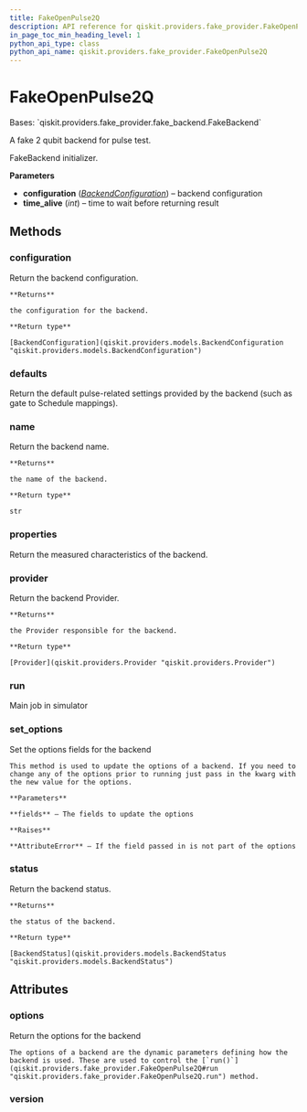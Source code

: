 ```yaml
---
title: FakeOpenPulse2Q
description: API reference for qiskit.providers.fake_provider.FakeOpenPulse2Q
in_page_toc_min_heading_level: 1
python_api_type: class
python_api_name: qiskit.providers.fake_provider.FakeOpenPulse2Q
---
```


# FakeOpenPulse2Q

<Class id="qiskit.providers.fake_provider.FakeOpenPulse2Q" isDedicatedPage={true} github="https://github.com/qiskit/qiskit/tree/stable/0.21/qiskit/providers/fake_provider/fake_openpulse_2q.py" signature="FakeOpenPulse2Q" modifiers="class">
  Bases: `qiskit.providers.fake_provider.fake_backend.FakeBackend`

  A fake 2 qubit backend for pulse test.

  FakeBackend initializer.

  **Parameters**

  *   **configuration** ([*BackendConfiguration*](qiskit.providers.models.BackendConfiguration "qiskit.providers.models.BackendConfiguration")) – backend configuration
  *   **time\_alive** (*int*) – time to wait before returning result

  ## Methods

  <span id="qiskit-providers-fake-provider-fakeopenpulse2q-configuration" />

  ### configuration

  <Function id="qiskit.providers.fake_provider.FakeOpenPulse2Q.configuration" signature="FakeOpenPulse2Q.configuration()">
    Return the backend configuration.

    **Returns**

    the configuration for the backend.

    **Return type**

    [BackendConfiguration](qiskit.providers.models.BackendConfiguration "qiskit.providers.models.BackendConfiguration")
  </Function>

  <span id="qiskit-providers-fake-provider-fakeopenpulse2q-defaults" />

  ### defaults

  <Function id="qiskit.providers.fake_provider.FakeOpenPulse2Q.defaults" signature="FakeOpenPulse2Q.defaults()">
    Return the default pulse-related settings provided by the backend (such as gate to Schedule mappings).
  </Function>

  <span id="qiskit-providers-fake-provider-fakeopenpulse2q-name" />

  ### name

  <Function id="qiskit.providers.fake_provider.FakeOpenPulse2Q.name" signature="FakeOpenPulse2Q.name()">
    Return the backend name.

    **Returns**

    the name of the backend.

    **Return type**

    str
  </Function>

  <span id="qiskit-providers-fake-provider-fakeopenpulse2q-properties" />

  ### properties

  <Function id="qiskit.providers.fake_provider.FakeOpenPulse2Q.properties" signature="FakeOpenPulse2Q.properties()">
    Return the measured characteristics of the backend.
  </Function>

  <span id="qiskit-providers-fake-provider-fakeopenpulse2q-provider" />

  ### provider

  <Function id="qiskit.providers.fake_provider.FakeOpenPulse2Q.provider" signature="FakeOpenPulse2Q.provider()">
    Return the backend Provider.

    **Returns**

    the Provider responsible for the backend.

    **Return type**

    [Provider](qiskit.providers.Provider "qiskit.providers.Provider")
  </Function>

  <span id="qiskit-providers-fake-provider-fakeopenpulse2q-run" />

  ### run

  <Function id="qiskit.providers.fake_provider.FakeOpenPulse2Q.run" signature="FakeOpenPulse2Q.run(run_input, **kwargs)">
    Main job in simulator
  </Function>

  <span id="qiskit-providers-fake-provider-fakeopenpulse2q-set-options" />

  ### set\_options

  <Function id="qiskit.providers.fake_provider.FakeOpenPulse2Q.set_options" signature="FakeOpenPulse2Q.set_options(**fields)">
    Set the options fields for the backend

    This method is used to update the options of a backend. If you need to change any of the options prior to running just pass in the kwarg with the new value for the options.

    **Parameters**

    **fields** – The fields to update the options

    **Raises**

    **AttributeError** – If the field passed in is not part of the options
  </Function>

  <span id="qiskit-providers-fake-provider-fakeopenpulse2q-status" />

  ### status

  <Function id="qiskit.providers.fake_provider.FakeOpenPulse2Q.status" signature="FakeOpenPulse2Q.status()">
    Return the backend status.

    **Returns**

    the status of the backend.

    **Return type**

    [BackendStatus](qiskit.providers.models.BackendStatus "qiskit.providers.models.BackendStatus")
  </Function>

  ## Attributes

  ### options

  <Attribute id="qiskit.providers.fake_provider.FakeOpenPulse2Q.options">
    Return the options for the backend

    The options of a backend are the dynamic parameters defining how the backend is used. These are used to control the [`run()`](qiskit.providers.fake_provider.FakeOpenPulse2Q#run "qiskit.providers.fake_provider.FakeOpenPulse2Q.run") method.
  </Attribute>

  ### version

  <Attribute id="qiskit.providers.fake_provider.FakeOpenPulse2Q.version" attributeValue="1" />
</Class>

